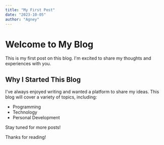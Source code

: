```yaml
---
title: "My First Post"
date: "2023-10-05"
author: "Agney"
---
```


# Welcome to My Blog

This is my first post on this blog. I'm excited to share my thoughts and experiences with you.

## Why I Started This Blog

I've always enjoyed writing and wanted a platform to share my ideas. This blog will cover a variety of topics, including:

- Programming
- Technology
- Personal Development

Stay tuned for more posts!

Thanks for reading!
